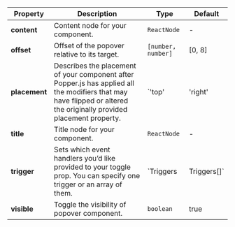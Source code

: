 | Property | Description | Type | Default |
| --- | --- | --- | --- |
| **content** | Content node for your component. | `ReactNode` | - |
| **offset** | Offset of the popover relative to its target. | `[number, number]` | [0, 8] |
| **placement** | Describes the placement of your component after Popper.js has applied all the modifiers that may have flipped or altered the originally provided placement property. | `'top' | 'right' | 'bottom' | 'left'` | top |
| **title** | Title node for your component. | `ReactNode` | - |
| **trigger** | Sets which event handlers you’d like provided to your toggle prop. You can specify one trigger or an array of them. | `Triggers | Triggers[]` | click |
| **visible** | Toggle the visibility of popover component. | `boolean` | true |

